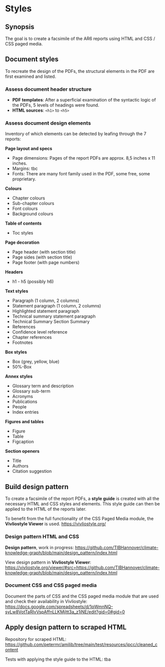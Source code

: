# Styles

## Synopsis
The goal is to create a facsimile of the AR6 reports using HTML and CSS / CSS paged media.

## Document styles
To recreate the design of the PDFs, the structural elements in the PDF are first examined and listed.

### Assess document header structure
- **PDF templates**: After a superficial examination of the syntactic logic of the PDFs, 5 levels of headings were found.
- **HTML sources**: `<h1>` to `<h5>`

### Assess document design elements
Inventory of which elements can be detected by leafing through the 7 reports:

**Page layout and specs**

- Page dimensions: Pages of the report PDFs are approx. 8,5 inches x 11 inches.
- Margins: tbc
- Fonts: There are many font family used in the PDF, some free, some proprietary.

**Colours**

- Chapter colours
- Sub-chapter colours
- Font colours
- Background colours

**Table of contents**

- Toc styles

**Page decoration**

- Page header (with section title)
- Page sides (with section title)
- Page footer (with page numbers)

**Headers**

- h1 - h5 (possibly h6)

**Text styles**

- Paragraph (1 column, 2 columns)
- Statement paragraph (1 column, 2 columns)
- Highlighted statement paragraph
- Technical summary statement paragraph
- Technical Summary Section Summary
- References
- Confidence level reference
- Chapter references
- Footnotes

**Box styles**

- Box (grey, yellow, blue)
- 50%-Box

**Annex styles**

- Glossary term and description
- Glossary sub-term
- Acronyms
- Publications
- People
- Index entries

**Figures and tables**

- Figure
- Table
- Figcaption

**Section openers**

- Title
- Authors
- Citation suggestion

## Build design pattern
To create a facsimile of the report PDFs, a **style guide** is created with all the necessary HTML and CSS styles and elements. This style guide can then be applied to the HTML of the reports later.

To benefit from the full functionality of the CSS Paged Media module, the **Vivliostyle Viewer** is used. <https://vivliostyle.org/>

### Design pattern HTML and CSS
**Design pattern**,  work in progress: <https://github.com/TIBHannover/climate-knowledge-graph/blob/main/design_pattern/index.html>

View design pattern in **Vivliostyle Viewer**: <https://vivliostyle.org/viewer/#src=https://github.com/TIBHannover/climate-knowledge-graph/blob/main/design_pattern/index.html>

### Document CSS and CSS paged media
Document the parts of CSS and the CSS paged media module that are used and check their availability in Vivliostyle: <https://docs.google.com/spreadsheets/d/1qWmnNQ-syLw8VotTaRIvVspAffnLLKMjItt3a_z1iNE/edit?gid=0#gid=0>

## Apply design pattern to scraped HTML
Repository for scraped HTML: <https://github.com/petermr/amilib/tree/main/test/resources/ipcc/cleaned_content>

Tests with applying the style guide to the HTML: tba